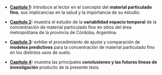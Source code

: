 
* **[Capítulo 1](#cap:ig):** introduce al lector en el concepto del **material particulado fino**, sus implicancias en la salud y la importancia de su estudio.

* **[Capítulo 2](#cap:expl):** muestra el estudio de la **variabilidad espacio temporal** de la concentración de material particulado fino en sitios del área metropolitana de la provincia de Córdoba, Argentina.

* **[Capítulo 3](#cap:comp):** exhibe el procedimiento de ajuste y comparación de **modelos predictivos** para la concentración de material particulado fino en los distintos usos de suelo.  

* **[Capítulo 4](#cap:sint):** muestra las principales **conclusiones y las futuras lineas de investigación** producto de la presente tesis.
